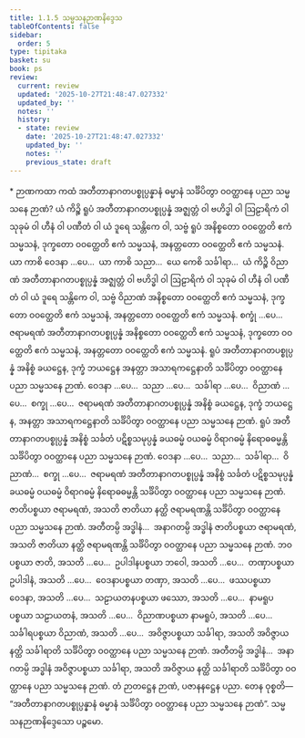 ```yaml
---
title: 1.1.5 သမ္မသနဉာဏနိဒ္ဒေသ
tableOfContents: false
sidebar:
  order: 5
type: tipitaka
basket: su
book: ps
review:
  current: review
  updated: '2025-10-27T21:48:47.027332'
  updated_by: ''
  notes: ''
  history:
  - state: review
    date: '2025-10-27T21:48:47.027332'
    updated_by: ''
    notes: ''
    previous_state: draft
---
```



<ReviewStatus review={frontmatter.review} showDetails={true} />

<HypothesisAnnotation frontmatter={frontmatter} />

<DynamicBreadcrumb />

<Paragraph type="center" book="ps">
* ဉာဏကထာ
</Paragraph>


<Division number="48" book="ps" e="ch" v="26" p="3">

<Paragraph number="347" book="ps">
ကထံ အတီတာနာဂတပစ္စုပ္ပန္နာနံ ဓမ္မာနံ သင်္ခိပိတွာ ဝဝတ္ထာနေ ပညာ သမ္မသနေ ဉာဏံ?
</Paragraph>

<Paragraph number="348" book="ps">
ယံ ကိဉ္စိ ရူပံ အတီတာနာဂတပစ္စုပ္ပန္နံ အဇ္ဈတ္တံ ဝါ ဗဟိဒ္ဓါ ဝါ ဩဠာရိကံ ဝါ သုခုမံ ဝါ ဟီနံ ဝါ ပဏီတံ ဝါ ယံ ဒူရေ သန္တိကေ ဝါ, သဗ္ဗံ ရူပံ အနိစ္စတော ဝဝတ္ထေတိ ဧကံ သမ္မသနံ, ဒုက္ခတော ဝဝတ္ထေတိ ဧကံ သမ္မသနံ, အနတ္တတော ဝဝတ္ထေတိ ဧကံ သမ္မသနံ.
</Paragraph>

<Paragraph number="349" book="ps">
ယာ ကာစိ ဝေဒနာ …ပေ…  ယာ ကာစိ သညာ…  ယေ ကေစိ သင်္ခါရာ…  ယံ ကိဉ္စိ ဝိညာဏံ အတီတာနာဂတပစ္စုပ္ပန္နံ အဇ္ဈတ္တံ ဝါ ဗဟိဒ္ဓါ ဝါ ဩဠာရိကံ ဝါ သုခုမံ ဝါ ဟီနံ ဝါ ပဏီတံ ဝါ ယံ ဒူရေ သန္တိကေ ဝါ, သဗ္ဗံ ဝိညာဏံ အနိစ္စတော ဝဝတ္ထေတိ ဧကံ သမ္မသနံ, ဒုက္ခတော ဝဝတ္ထေတိ ဧကံ သမ္မသနံ, အနတ္တတော ဝဝတ္ထေတိ ဧကံ သမ္မသနံ.
</Paragraph>

<Paragraph number="350" book="ps">
စက္ခုံ …ပေ…  ဇရာမရဏံ အတီတာနာဂတပစ္စုပ္ပန္နံ အနိစ္စတော ဝဝတ္ထေတိ ဧကံ သမ္မသနံ, ဒုက္ခတော ဝဝတ္ထေတိ ဧကံ သမ္မသနံ, အနတ္တတော ဝဝတ္ထေတိ ဧကံ သမ္မသနံ.
</Paragraph>

<Paragraph number="351" book="ps">
ရူပံ အတီတာနာဂတပစ္စုပ္ပန္နံ အနိစ္စံ ခယဋ္ဌေန, ဒုက္ခံ ဘယဋ္ဌေန အနတ္တာ အသာရကဋ္ဌေနာတိ သင်္ခိပိတွာ ဝဝတ္ထာနေ ပညာ သမ္မသနေ ဉာဏံ. ဝေဒနာ …ပေ…  သညာ …ပေ…  သင်္ခါရာ …ပေ…  ဝိညာဏံ …ပေ…  စက္ခု …ပေ…  ဇရာမရဏံ အတီတာနာဂတပစ္စုပ္ပန္နံ အနိစ္စံ ခယဋ္ဌေန, ဒုက္ခံ ဘယဋ္ဌေန, အနတ္တာ အသာရကဋ္ဌေနာတိ သင်္ခိပိတွာ ဝဝတ္ထာနေ ပညာ သမ္မသနေ ဉာဏံ.
</Paragraph>

<Paragraph number="352" book="ps">
ရူပံ အတီတာနာဂတပစ္စုပ္ပန္နံ အနိစ္စံ သင်္ခတံ ပဋိစ္စသမုပ္ပန္နံ ခယဓမ္မံ ဝယဓမ္မံ ဝိရာဂဓမ္မံ နိရောဓဓမ္မန္တိ သင်္ခိပိတွာ ဝဝတ္ထာနေ ပညာ သမ္မသနေ ဉာဏံ. ဝေဒနာ …ပေ…  သညာ…  သင်္ခါရာ…  ဝိညာဏံ…  စက္ခု …ပေ…  ဇရာမရဏံ အတီတာနာဂတပစ္စုပ္ပန္နံ အနိစ္စံ သင်္ခတံ ပဋိစ္စသမုပ္ပန္နံ ခယဓမ္မံ ဝယဓမ္မံ ဝိရာဂဓမ္မံ နိရောဓဓမ္မန္တိ သင်္ခိပိတွာ ဝဝတ္ထာနေ ပညာ သမ္မသနေ ဉာဏံ.
</Paragraph>

<Paragraph number="353" book="ps">
ဇာတိပစ္စယာ ဇရာမရဏံ, အသတိ ဇာတိယာ နတ္ထိ ဇရာမရဏန္တိ သင်္ခိပိတွာ ဝဝတ္ထာနေ ပညာ သမ္မသနေ ဉာဏံ. အတီတမ္ပိ အဒ္ဓါနံ…  အနာဂတမ္ပိ အဒ္ဓါနံ ဇာတိပစ္စယာ ဇရာမရဏံ, အသတိ ဇာတိယာ နတ္ထိ ဇရာမရဏန္တိ သင်္ခိပိတွာ ဝဝတ္ထာနေ ပညာ သမ္မသနေ ဉာဏံ. ဘဝပစ္စယာ ဇာတိ, အသတိ …ပေ…  ဥပါဒါနပစ္စယာ ဘဝေါ, အသတိ …ပေ…  တဏှာပစ္စယာ ဥပါဒါနံ, အသတိ …ပေ…  ဝေဒနာပစ္စယာ တဏှာ, အသတိ …ပေ…  ဖဿပစ္စယာ ဝေဒနာ, အသတိ …ပေ…  သဠာယတနပစ္စယာ ဖဿော, အသတိ …ပေ…  နာမရူပပစ္စယာ သဠာယတနံ, အသတိ …ပေ…  ဝိညာဏပစ္စယာ နာမရူပံ, အသတိ …ပေ…  သင်္ခါရပစ္စယာ ဝိညာဏံ, အသတိ …ပေ…  အဝိဇ္ဇာပစ္စယာ သင်္ခါရာ, အသတိ အဝိဇ္ဇာယ နတ္ထိ သင်္ခါရာတိ သင်္ခိပိတွာ ဝဝတ္ထာနေ ပညာ သမ္မသနေ ဉာဏံ. အတီတမ္ပိ အဒ္ဓါနံ…  အနာဂတမ္ပိ အဒ္ဓါနံ အဝိဇ္ဇာပစ္စယာ သင်္ခါရာ, အသတိ အဝိဇ္ဇာယ နတ္ထိ သင်္ခါရာတိ သင်္ခိပိတွာ ဝဝတ္ထာနေ ပညာ သမ္မသနေ ဉာဏံ. တံ ဉာတဋ္ဌေန ဉာဏံ, ပဇာနနဋ္ဌေန ပညာ. တေန ဝုစ္စတိ—  “အတီတာနာဂတပစ္စုပ္ပန္နာနံ ဓမ္မာနံ သင်္ခိပိတွာ ဝဝတ္ထာနေ ပညာ သမ္မသနေ ဉာဏံ”.

</Paragraph>
</Division>

<Paragraph number="354" type="center" book="ps">
သမ္မသနဉာဏနိဒ္ဒေသော ပဉ္စမော.
</Paragraph>